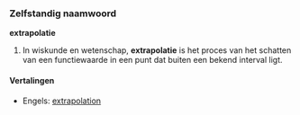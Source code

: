 ===Zelfstandig naamwoord===
'''extrapolatie'''
#In wiskunde en wetenschap, '''extrapolatie''' is het proces van het schatten van een functiewaarde in een punt dat buiten een bekend interval ligt.

====Vertalingen====
*Engels: [[extrapolation]]
